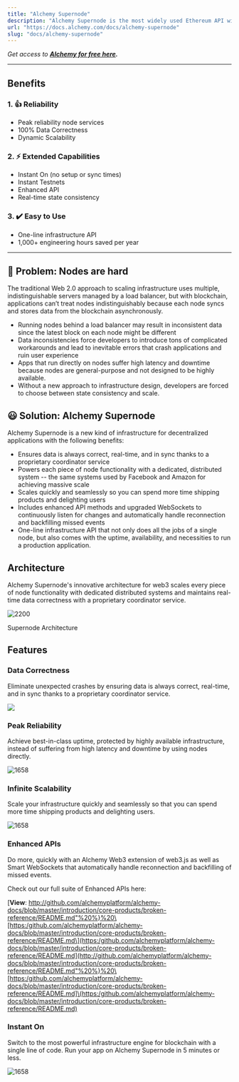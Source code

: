 ```yaml
---
title: "Alchemy Supernode"
description: "Alchemy Supernode is the most widely used Ethereum API with all the functionality of a node, but with supercharged reliability, data correctness, and scalability."
url: "https://docs.alchemy.com/docs/alchemy-supernode"
slug: "docs/alchemy-supernode"
---
```



*Get access to* [***Alchemy for free here***](https://alchemy.com/?r=affiliate:e68b2f77-7fc7-4ef7-8e9c-cdfea869b9b5)***.***

***

## Benefits

### 1. 👍 Reliability

* Peak reliability node services
* 100% Data Correctness
* Dynamic Scalability

### 2. ⚡ Extended Capabilities

* Instant On (no setup or sync times)
* Instant Testnets
* Enhanced API
* Real-time state consistency

### 3. ✔️ Easy to Use

* One-line infrastructure API
* 1,000+ engineering hours saved per year

***

## 🥱 Problem: Nodes are hard

The traditional Web 2.0 approach to scaling infrastructure uses multiple, indistinguishable servers managed by a load balancer, but with blockchain, applications can’t treat nodes indistinguishably because each node syncs and stores data from the blockchain asynchronously.

* Running nodes behind a load balancer may result in inconsistent data since the latest block on each node might be different
* Data inconsistencies force developers to introduce tons of complicated workarounds and lead to inevitable errors that crash applications and ruin user experience
* Apps that run directly on nodes suffer high latency and downtime because nodes are general-purpose and not designed to be highly available.
* Without a new approach to infrastructure design, developers are forced to choose between state consistency and scale.

## 😃 Solution: Alchemy Supernode

Alchemy Supernode is a new kind of infrastructure for decentralized applications with the following benefits:

* Ensures data is always correct, real-time, and in sync thanks to a proprietary coordinator service
* Powers each piece of node functionality with a dedicated, distributed system -- the same systems used by Facebook and Amazon for achieving massive scale
* Scales quickly and seamlessly so you can spend more time shipping products and delighting users
* Includes enhanced API methods and upgraded WebSockets to continuously listen for changes and automatically handle reconnection and backfilling missed events
* One-line infrastructure API that not only does all the jobs of a single node, but also comes with the uptime, availability, and necessities to run a production application.

## Architecture

Alchemy Supernode's innovative architecture for web3 scales every piece of node functionality with dedicated distributed systems and maintains real-time data correctness with a proprietary coordinator service.

![2200](66f6e2d-supernode_architecture_.png "supernode architecture .png")

Supernode Architecture

## Features

### Data Correctness

Eliminate unexpected crashes by ensuring data is always correct, real-time, and in sync thanks to a proprietary coordinator service.

![](5f2a1001e4061b01c4ceb5f9_Supernode%20-%20Data%20Co%20animation%203.gif)

### Peak Reliability

Achieve best-in-class uptime, protected by highly available infrastructure, instead of suffering from high latency and downtime by using nodes directly.

![1658](10c7560-supernode_uptime.png "supernode uptime.png")

### Infinite Scalability

Scale your infrastructure quickly and seamlessly so that you can spend more time shipping products and delighting users.

![1658](797a40d-supernode_scalability.png "supernode scalability.png")

### Enhanced APIs

Do more, quickly with an Alchemy Web3 extension of web3.js as well as Smart WebSockets that automatically handle reconnection and backfilling of missed events.

Check out our full suite of Enhanced APIs here:

[**View**: http://github.com/alchemyplatform/alchemy-docs/blob/master/introduction/core-products/broken-reference/README.md"%20%}%20\[https:/github.com/alchemyplatform/alchemy-docs/blob/master/introduction/core-products/broken-reference/README.md\](https:/github.com/alchemyplatform/alchemy-docs/blob/master/introduction/core-products/broken-reference/README.md](http://github.com/alchemyplatform/alchemy-docs/blob/master/introduction/core-products/broken-reference/README.md"%20%}%20\[https:/github.com/alchemyplatform/alchemy-docs/blob/master/introduction/core-products/broken-reference/README.md]\(https:/github.com/alchemyplatform/alchemy-docs/blob/master/introduction/core-products/broken-reference/README.md)

### Instant On

Switch to the most powerful infrastructure engine for blockchain with a single line of code. Run your app on Alchemy Supernode in 5 minutes or less.

![1658](6cb2bb5-supernode_instant_on.png "supernode instant on.png")
